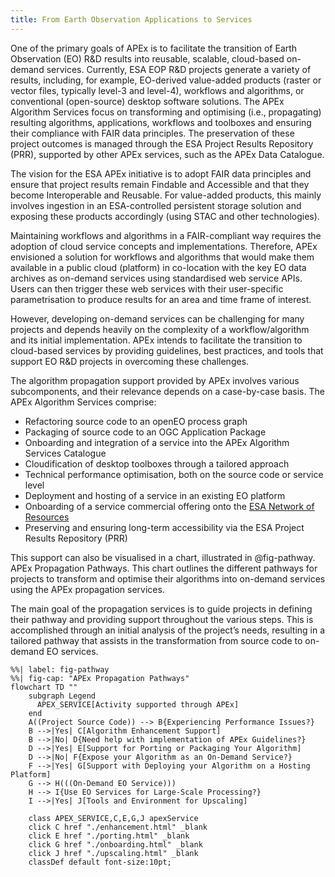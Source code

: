 ```yaml
---
title: From Earth Observation Applications to Services
---
```


One of the primary goals of APEx is to facilitate the transition of Earth Observation (EO) R&D results into reusable,
scalable, cloud-based on-demand services. Currently, ESA EOP R&D projects generate a variety of results, including, for
example, EO-derived value-added products (raster or vector files, typically level-3 and level-4), workflows and
algorithms, or conventional (open-source) desktop software solutions. The APEx Algorithm Services focus on
transforming and optimising (i.e., propagating) resulting algorithms, applications, workflows and toolboxes and ensuring
their compliance with FAIR data principles. The preservation of these project outcomes is managed through the ESA
Project Results Repository (PRR), supported by other APEx services, such as the APEx Data Catalogue.

The vision for the ESA APEx initiative is to adopt FAIR data principles and ensure that project results remain Findable
and Accessible and that they become Interoperable and Reusable. For value-added products, this mainly involves ingestion
in an ESA-controlled persistent storage solution and exposing these products accordingly (using STAC and other
technologies).

Maintaining workflows and algorithms in a FAIR-compliant way requires the adoption of cloud service concepts and
implementations. Therefore, APEx envisioned a solution for workflows and algorithms that would make them available in a
public cloud (platform) in co-location with the key EO data archives as on-demand services using standardised web
service APIs. Users can then trigger these web services with their user-specific parametrisation to produce results for
an area and time frame of interest.

However, developing on-demand services can be challenging for many projects and depends heavily on the complexity of a
workflow/algorithm and its initial implementation. APEx intends to facilitate the transition to cloud-based services by
providing guidelines, best practices, and tools that support EO R&D projects in overcoming these challenges.

The algorithm propagation support provided by APEx involves various subcomponents, and their relevance depends on a
case-by-case basis. The APEx Algorithm Services comprise:

* Refactoring source code to an openEO process graph
* Packaging of source code to an OGC Application Package
* Onboarding and integration of a service into the APEx Algorithm Services Catalogue
* Cloudification of desktop toolboxes through a tailored approach
* Technical performance optimisation, both on the source code or service level
* Deployment and hosting of a service in an existing EO platform
* Onboarding of a service commercial offering onto the [ESA Network of Resources](https://portfolio.nor-discover.org/)
* Preserving and ensuring long-term accessibility via the ESA Project Results Repository (PRR)

This support can also be visualised in a chart, illustrated in @fig-pathway. APEx Propagation Pathways. This chart
outlines the different pathways for projects to transform and optimise their algorithms into on-demand services using
the APEx propagation services.

The main goal of the propagation services is to guide projects in defining their pathway and providing support
throughout the various steps. This is accomplished through an initial analysis of the project's needs, resulting in a
tailored pathway that assists in the transformation from source code to on-demand EO services.

```mermaid
%%| label: fig-pathway
%%| fig-cap: "APEx Propagation Pathways"
flowchart TD ""
    subgraph Legend
      APEX_SERVICE[Activity supported through APEx]
    end
    A((Project Source Code)) --> B{Experiencing Performance Issues?}
    B -->|Yes| C[Algorithm Enhancement Support]
    B -->|No| D{Need help with implementation of APEx Guidelines?}
    D -->|Yes| E[Support for Porting or Packaging Your Algorithm]
    D -->|No| F{Expose your Algorithm as an On-Demand Service?}
    F -->|Yes| G[Support with Deploying your Algorithm on a Hosting Platform]
    G --> H(((On-Demand EO Service)))
    H --> I{Use EO Services for Large-Scale Processing?}
    I -->|Yes| J[Tools and Environment for Upscaling]

    class APEX_SERVICE,C,E,G,J apexService
    click C href "./enhancement.html" _blank
    click E href "./porting.html" _blank
    click G href "./onboarding.html" _blank
    click J href "./upscaling.html" _blank
    classDef default font-size:10pt;
```
